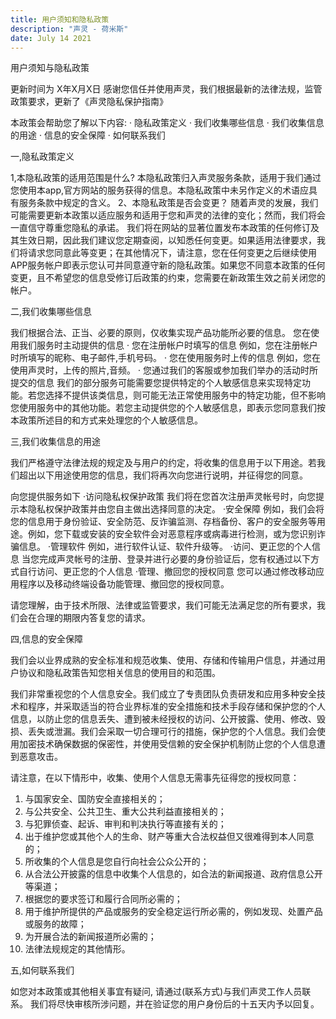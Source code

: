```yaml
---
title: 用户须知和隐私政策
description: "声灵 - 荷米斯"
date: July 14 2021
---
```


用户须知与隐私政策

更新时间为  X年X月X日
感谢您信任并使用声灵，我们根据最新的法律法规，监管政策要求，更新了《声灵隐私保护指南》

本政策会帮助您了解以下内容:
· 隐私政策定义
· 我们收集哪些信息
· 我们收集信息的用途
·  信息的安全保障
· 如何联系我们

一,隐私政策定义

1,本隐私政策的适用范围是什么?
本隐私政策归入声灵服务条款，适用于我们通过您使用本app,官方网站的服务获得的信息。本隐私政策中未另作定义的术语应具有服务条款中规定的含义。
2、本隐私政策是否会变更？
随着声灵的发展，我们可能需要更新本政策以适应服务和适用于您和声灵的法律的变化；然而，我们将会一直信守尊重您隐私的承诺。
我们将在网站的显著位置发布本政策的任何修订及其生效日期，因此我们建议您定期查阅，以知悉任何变更。如果适用法律要求，我们将请求您同意此等变更；在其他情况下，请注意，您在任何变更之后继续使用APP服务帐户即表示您认可并同意遵守新的隐私政策。如果您不同意本政策的任何变更，且不希望您的信息受修订后政策的约束，您需要在新政策生效之前关闭您的帐户。

二,我们收集哪些信息

我们根据合法、正当、必要的原则，仅收集实现产品功能所必要的信息。
您在使用我们服务时主动提供的信息
· 您在注册帐户时填写的信息
例如，您在注册帐户时所填写的昵称、电子邮件,手机号码。
· 您在使用服务时上传的信息
例如，您在使用声灵时，上传的照片,音频。
· 您通过我们的客服或参加我们举办的活动时所提交的信息
我们的部分服务可能需要您提供特定的个人敏感信息来实现特定功能。若您选择不提供该类信息，则可能无法正常使用服务中的特定功能，但不影响您使用服务中的其他功能。若您主动提供您的个人敏感信息，即表示您同意我们按本政策所述目的和方式来处理您的个人敏感信息。

三,我们收集信息的用途

我们严格遵守法律法规的规定及与用户的约定，将收集的信息用于以下用途。若我们超出以下用途使用您的信息，我们将再次向您进行说明，并征得您的同意。

向您提供服务如下
·访问隐私权保护政策
我们将在您首次注册声灵帐号时，向您提示本隐私权保护政策并由您自主做出选择同意的决定。
·安全保障
例如，我们会将您的信息用于身份验证、安全防范、反诈骗监测、存档备份、客户的安全服务等用途。例如，您下载或安装的安全软件会对恶意程序或病毒进行检测，或为您识别诈骗信息。
·管理软件
例如，进行软件认证、软件升级等。
·访问、更正您的个人信息
当您完成声灵帐号的注册、登录并进行必要的身份验证后，您有权通过以下方式自行访问、更正您的个人信息
·管理、撤回您的授权同意
您可以通过修改移动应用程序以及移动终端设备功能管理、撤回您的授权同意。

请您理解，由于技术所限、法律或监管要求，我们可能无法满足您的所有要求，我们会在合理的期限内答复您的请求。

四,信息的安全保障

我们会以业界成熟的安全标准和规范收集、使用、存储和传输用户信息，并通过用户协议和隐私政策告知您相关信息的使用目的和范围。

我们非常重视您的个人信息安全。我们成立了专责团队负责研发和应用多种安全技术和程序，并采取适当的符合业界标准的安全措施和技术手段存储和保护您的个人信息，以防止您的信息丢失、遭到被未经授权的访问、公开披露、使用、修改、毁损、丢失或泄漏。我们会采取一切合理可行的措施，保护您的个人信息。我们会使用加密技术确保数据的保密性，并使用受信赖的安全保护机制防止您的个人信息遭到恶意攻击。

请注意，在以下情形中，收集、使用个人信息无需事先征得您的授权同意：
1. 与国家安全、国防安全直接相关的；
2. 与公共安全、公共卫生、重大公共利益直接相关的；
3. 与犯罪侦查、起诉、审判和判决执行等直接有关的；
4. 出于维护您或其他个人的生命、财产等重大合法权益但又很难得到本人同意的；
5. 所收集的个人信息是您自行向社会公众公开的；
6. 从合法公开披露的信息中收集个人信息的，如合法的新闻报道、政府信息公开等渠道；
7. 根据您的要求签订和履行合同所必需的；
8. 用于维护所提供的产品或服务的安全稳定运行所必需的，例如发现、处置产品或服务的故障；
9. 为开展合法的新闻报道所必需的；
10. 法律法规规定的其他情形。

五,如何联系我们

如您对本政策或其他相关事宜有疑问,
请通过(联系方式)与我们声灵工作人员联系。
我们将尽快审核所涉问题，并在验证您的用户身份后的十五天内予以回复。

